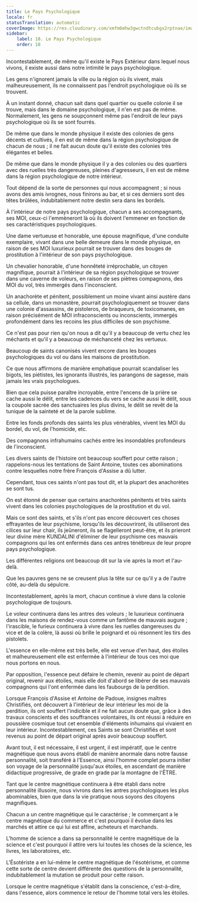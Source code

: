 ```yaml
---
title: Le Pays Psychologique
locale: fr
statusTranslation: automatic
coverImage: https://res.cloudinary.com/xmfm6mhw3gwctndtcubgx2rptnae/image/upload/v1741354419/small_cover_la_gran_rebelion_28716e29d2.webp
sidebar:
    label: 18. Le Pays Psychologique
    order: 18
---
```

Incontestablement, de même qu'il existe le Pays Extérieur dans lequel nous vivons, il existe aussi dans notre intimité le pays psychologique.

Les gens n'ignorent jamais la ville ou la région où ils vivent, mais malheureusement, ils ne connaissent pas l'endroit psychologique où ils se trouvent.

À un instant donné, chacun sait dans quel quartier ou quelle colonie il se trouve, mais dans le domaine psychologique, il n'en est pas de même. Normalement, les gens ne soupçonnent même pas l'endroit de leur pays psychologique où ils se sont fourrés.

De même que dans le monde physique il existe des colonies de gens décents et cultivés, il en est de même dans la région psychologique de chacun de nous ; il ne fait aucun doute qu'il existe des colonies très élégantes et belles.

De même que dans le monde physique il y a des colonies ou des quartiers avec des ruelles très dangereuses, pleines d'agresseurs, il en est de même dans la région psychologique de notre intérieur.

Tout dépend de la sorte de personnes qui nous accompagnent ; si nous avons des amis ivrognes, nous finirons au bar, et si ces derniers sont des têtes brûlées, indubitablement notre destin sera dans les bordels.

À l'intérieur de notre pays psychologique, chacun a ses accompagnants, ses MOI, ceux-ci l'emmèneront là où ils doivent l'emmener en fonction de ses caractéristiques psychologiques.

Une dame vertueuse et honorable, une épouse magnifique, d'une conduite exemplaire, vivant dans une belle demeure dans le monde physique, en raison de ses MOI luxurieux pourrait se trouver dans des bouges de prostitution à l'intérieur de son pays psychologique.

Un chevalier honorable, d'une honnêteté irréprochable, un citoyen magnifique, pourrait à l'intérieur de sa région psychologique se trouver dans une caverne de voleurs, en raison de ses piètres compagnons, des MOI du vol, très immergés dans l'inconscient.

Un anachorète et pénitent, possiblement un moine vivant ainsi austère dans sa cellule, dans un monastère, pourrait psychologiquement se trouver dans une colonie d'assassins, de pistoleros, de braqueurs, de toxicomanes, en raison précisément de MOI infraconscients ou inconscients, immergés profondément dans les recoins les plus difficiles de son psychisme.

Ce n'est pas pour rien qu'on nous a dit qu'il y a beaucoup de vertu chez les méchants et qu'il y a beaucoup de méchanceté chez les vertueux.

Beaucoup de saints canonisés vivent encore dans les bouges psychologiques du vol ou dans les maisons de prostitution.

Ce que nous affirmons de manière emphatique pourrait scandaliser les bigots, les piétistes, les ignorants illustrés, les parangons de sagesse, mais jamais les vrais psychologues.

Bien que cela puisse paraître incroyable, entre l'encens de la prière se cache aussi le délit, entre les cadences du vers se cache aussi le délit, sous la coupole sacrée des sanctuaires les plus divins, le délit se revêt de la tunique de la sainteté et de la parole sublime.

Entre les fonds profonds des saints les plus vénérables, vivent les MOI du bordel, du vol, de l'homicide, etc.

Des compagnons infrahumains cachés entre les insondables profondeurs de l'inconscient.

Les divers saints de l'histoire ont beaucoup souffert pour cette raison ; rappelons-nous les tentations de Saint Antoine, toutes ces abominations contre lesquelles notre frère François d'Assise a dû lutter.

Cependant, tous ces saints n'ont pas tout dit, et la plupart des anachorètes se sont tus.

On est étonné de penser que certains anachorètes pénitents et très saints vivent dans les colonies psychologiques de la prostitution et du vol.

Mais ce sont des saints, et s'ils n'ont pas encore découvert ces choses effrayantes de leur psychisme, lorsqu'ils les découvriront, ils utiliseront des cilices sur leur chair, ils jeûneront, ils se flagelleront peut-être, et ils prieront leur divine mère KUNDALINI d'éliminer de leur psychisme ces mauvais compagnons qui les ont enfermés dans ces antres ténébreux de leur propre pays psychologique.

Les différentes religions ont beaucoup dit sur la vie après la mort et l'au-delà.

Que les pauvres gens ne se creusent plus la tête sur ce qu'il y a de l'autre côté, au-delà du sépulcre.

Incontestablement, après la mort, chacun continue à vivre dans la colonie psychologique de toujours.

Le voleur continuera dans les antres des voleurs ; le luxurieux continuera dans les maisons de rendez-vous comme un fantôme de mauvais augure ; l'irascible, le furieux continuera à vivre dans les ruelles dangereuses du vice et de la colère, là aussi où brille le poignard et où résonnent les tirs des pistolets.

L'essence en elle-même est très belle, elle est venue d'en haut, des étoiles et malheureusement elle est enfermée à l'intérieur de tous ces moi que nous portons en nous.

Par opposition, l'essence peut défaire le chemin, revenir au point de départ original, revenir aux étoiles, mais elle doit d'abord se libérer de ses mauvais compagnons qui l'ont enfermée dans les faubourgs de la perdition.

Lorsque François d'Assise et Antoine de Padoue, insignes maîtres Christifiés, ont découvert à l'intérieur de leur intérieur les moi de la perdition, ils ont souffert l'indicible et il ne fait aucun doute que, grâce à des travaux conscients et des souffrances volontaires, ils ont réussi à réduire en poussière cosmique tout cet ensemble d'éléments inhumains qui vivaient en leur intérieur. Incontestablement, ces Saints se sont Christifiés et sont revenus au point de départ original après avoir beaucoup souffert.

Avant tout, il est nécessaire, il est urgent, il est impératif, que le centre magnétique que nous avons établi de manière anormale dans notre fausse personnalité, soit transféré à l'Essence, ainsi l'homme complet pourra initier son voyage de la personnalité jusqu'aux étoiles, en ascendant de manière didactique progressive, de grade en grade par la montagne de l'ÊTRE.

Tant que le centre magnétique continuera à être établi dans notre personnalité illusoire, nous vivrons dans les antres psychologiques les plus abominables, bien que dans la vie pratique nous soyons des citoyens magnifiques.

Chacun a un centre magnétique qui le caractérise ; le commerçant a le centre magnétique du commerce et c'est pourquoi il évolue dans les marchés et attire ce qui lui est affine, acheteurs et marchands.

L'homme de science a dans sa personnalité le centre magnétique de la science et c'est pourquoi il attire vers lui toutes les choses de la science, les livres, les laboratoires, etc.

L'Ésotériste a en lui-même le centre magnétique de l'ésotérisme, et comme cette sorte de centre devient différente des questions de la personnalité, indubitablement la mutation se produit pour cette raison.

Lorsque le centre magnétique s'établit dans la conscience, c'est-à-dire, dans l'essence, alors commence le retour de l'homme total vers les étoiles.

